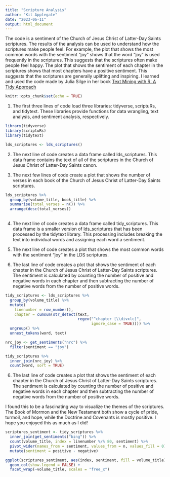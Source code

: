 ```yaml
---
title: "Scripture Analysis"
author: "Kit Applegate"
date: "2023-06-11"
output: html_document
---
```


The code is a sentiment of the Church of Jesus Christ of Latter-Day Saints scriptures. The results of the analysis can be used to understand how the scriptures make people feel. For example, the plot that shows the most common words with the sentiment "joy" shows that the word "joy" is used frequently in the scriptures. This suggests that the scriptures often make people feel happy. The plot that shows the sentiment of each chapter in the scriptures shows that most chapters have a positive sentiment. This suggests that the scriptures are generally uplifting and inspiring. I learned and used the code made by Julia Silge in her book [Text Mining with R: A Tidy Approach](https://www.tidytextmining.com/index.html)

```r
knitr::opts_chunk$set(echo = TRUE)
```

1.  The first three lines of code load three libraries: tidyverse, scriptuRs, and tidytext. These libraries provide functions for data wrangling, text analysis, and sentiment analysis, respectively.

```r
library(tidyverse)
library(scriptuRs)
library(tidytext)

lds_scriptures <- lds_scriptures()
```

2.  The next line of code creates a data frame called lds_scriptures. This data frame contains the text of all of the scriptures in the Church of Jesus Christ of Latter-Day Saints canon.

3.  The next few lines of code create a plot that shows the number of verses in each book of the Church of Jesus Christ of Latter-Day Saints scriptures.

```r
lds_scriptures %>%
  group_by(volume_title, book_title) %>%
  summarise(total_verses = n()) %>%
  arrange(desc(total_verses))
  

```

4.  The next line of code creates a data frame called tidy_scriptures. This data frame is a smaller version of lds_scriptures that has been processed by the tidytext library. This processing includes breaking the text into individual words and assigning each word a sentiment.

5.  The next line of code creates a plot that shows the most common words with the sentiment "joy" in the LDS scriptures.

6.  The last line of code creates a plot that shows the sentiment of each chapter in the Church of Jesus Christ of Latter-Day Saints scriptures. The sentiment is calculated by counting the number of positive and negative words in each chapter and then subtracting the number of negative words from the number of positive words.

```r

tidy_scriptures <- lds_scriptures %>%
  group_by(volume_title) %>%
  mutate(
    linenumber = row_number(),
    chapter = cumsum(str_detect(text, 
                                regex("^chapter [\\divxlc]", 
                                      ignore_case = TRUE)))) %>%
  ungroup() %>%
  unnest_tokens(word, text)

nrc_joy <- get_sentiments("nrc") %>% 
  filter(sentiment == "joy")

tidy_scriptures %>%
  inner_join(nrc_joy) %>%
  count(word, sort = TRUE)

```

6.  The last line of code creates a plot that shows the sentiment of each chapter in the Church of Jesus Christ of Latter-Day Saints scriptures. The sentiment is calculated by counting the number of positive and negative words in each chapter and then subtracting the number of negative words from the number of positive words.

I found this to be a fascinating way to visualize the themes of the scriptures. The Book of Mormon and the New Testament both show a cycle of pride, turmoil, and hope, while the Doctrine and Covenants is mostly positive. I hope you enjoyed this as much as I did!

```r

scriptures_sentiment <- tidy_scriptures %>%
  inner_join(get_sentiments("bing")) %>%
  count(volume_title, index = linenumber %/% 80, sentiment) %>%
  pivot_wider(names_from = sentiment, values_from = n, values_fill = 0) %>% 
  mutate(sentiment = positive - negative)

ggplot(scriptures_sentiment, aes(index, sentiment, fill = volume_title)) +
  geom_col(show.legend = FALSE) +
  facet_wrap(~volume_title, scales = "free_x")

```
